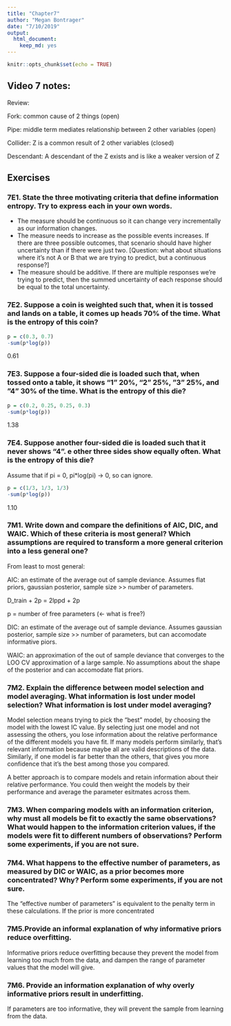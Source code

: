 ```yaml
---
title: "Chapter7"
author: "Megan Bontrager"
date: "7/10/2019"
output: 
  html_document: 
    keep_md: yes
---
```


```r
knitr::opts_chunk$set(echo = TRUE)
```

## Video 7 notes:

Review:

Fork: common cause of 2 things (open)

Pipe: middle term mediates relationship between 2 other variables (open)

Collider: Z is a common result of 2 other variables (closed)

Descendant: A descendant of the Z exists and is like a weaker version of Z 



## Exercises

### 7E1. State the three motivating criteria that define information entropy. Try to express each in your own words.

- The measure should be continuous so it can change very incrementally as our information changes. 
- The measure needs to increase as the possible events increases. If there are three possible outcomes, that scenario should have higher uncertainty than if there were just two. [Question: what about situations where it's not A or B that we are trying to predict, but a continuous response?]
- The measure should be additive. If there are multiple responses we're trying to predict, then the summed uncertainty of each response should be equal to the total uncertainty. 


### 7E2. Suppose a coin is weighted such that, when it is tossed and lands on a table, it comes up heads 70% of the time. What is the entropy of this coin?

```r
p = c(0.3, 0.7)
-sum(p*log(p))
```
0.61

### 7E3. Suppose a four-sided die is loaded such that, when tossed onto a table, it shows “1” 20%, “2” 25%, ”3” 25%, and ”4” 30% of the time. What is the entropy of this die?

```r
p = c(0.2, 0.25, 0.25, 0.3)
-sum(p*log(p))
```
1.38

### 7E4. Suppose another four-sided die is loaded such that it never shows “4”.  e other three sides show equally often. What is the entropy of this die?

Assume that if pi = 0, pi*log(pi) -> 0, so can ignore.

```r
p = c(1/3, 1/3, 1/3)
-sum(p*log(p))
```
1.10


### 7M1. Write down and compare the definitions of AIC, DIC, and WAIC. Which of these criteria is most general? Which assumptions are required to transform a more general criterion into a less general one?

From least to most general:

AIC: an estimate of the average out of sample deviance. Assumes flat priors, gaussian posterior, sample size >> number of parameters.

D_train + 2p = 2lppd + 2p

p = number of free parameters (<- what is free?)

DIC: an estimate of the average out of sample deviance. Assumes gaussian posterior, sample size >> number of parameters, but can accomodate informative piors.

WAIC: an approximation of the out of sample deviance that converges to the LOO CV approximation of a large sample. No assumptions about the shape of the posterior and can accomodate flat priors. 


### 7M2. Explain the difference between model selection and model averaging. What information is lost under model selection? What information is lost under model averaging?

Model selection means trying to pick the "best" model, by choosing the model with the lowest IC value. By selecting just one model and not assessing the others, you lose information about the relative performance of the different models you have fit. If many models perform similarly, that's relevant information because maybe all are valid descriptions of the data. Similarly, if one model is far better than the others, that gives you more confidence that it's the best among those you compared. 

A better approach is to compare models and retain information about their relative performance. You could then weight the models by their performance and average the parameter esitmates across them. 


### 7M3. When comparing models with an information criterion, why must all models be fit to exactly the same observations? What would happen to the information criterion values, if the models were fit to different numbers of observations? Perform some experiments, if you are not sure.



### 7M4. What happens to the effective number of parameters, as measured by DIC or WAIC, as a prior becomes more concentrated? Why? Perform some experiments, if you are not sure.

The "effective number of parameters" is equivalent to the penalty term in these calculations. If the prior is more concentrated

### 7M5.Provide an informal explanation of why informative priors reduce overfitting.

Informative priors reduce overfitting because they prevent the model from learning too much from the data, and dampen the range of parameter values that the model will give. 

### 7M6. Provide an information explanation of why overly informative priors result in underfitting.

If parameters are too informative, they will prevent the sample from learning from the data. 




